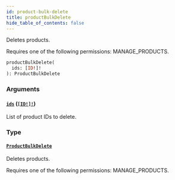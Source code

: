 ```yaml
---
id: product-bulk-delete
title: productBulkDelete
hide_table_of_contents: false
---
```


Deletes products.

Requires one of the following permissions: MANAGE_PRODUCTS.

```graphql
productBulkDelete(
  ids: [ID!]!
): ProductBulkDelete
```

### Arguments

#### [`ids`](#) ([`[ID!]!`](../../../developer/api-reference/scalars/id))

List of product IDs to delete.

### Type

#### [`ProductBulkDelete`](../../../developer/api-reference/objects/product-bulk-delete)

Deletes products.

Requires one of the following permissions: MANAGE_PRODUCTS.
